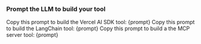 
### Prompt the LLM to build your tool

<Tabs>
  <Tab title="Vercel AI SDK" icon="/images/vercel.svg">
    <Card>
      Copy this prompt to build the Vercel AI SDK tool:
      <CodeBlock title="text" filename="Vercel AI SDK Tool">
        {prompt}
      </CodeBlock>
    </Card>
  </Tab>
  <Tab title="LangChain" icon="/images/langchain-icon.svg">
    <Card>
      Copy this prompt to build the LangChain tool:
      <CodeBlock title="text" filename="LangChain Tool">
        {prompt}
      </CodeBlock>
    </Card>
  </Tab>
  <Tab title="MCP Server" icon="/images/model-context-protocol.svg">
    <Card>
      Copy this prompt to build a the MCP server tool:
      <CodeBlock title="text" filename="MCP Server Tool">
        {prompt}
      </CodeBlock>
    </Card>
  </Tab>
</Tabs>

